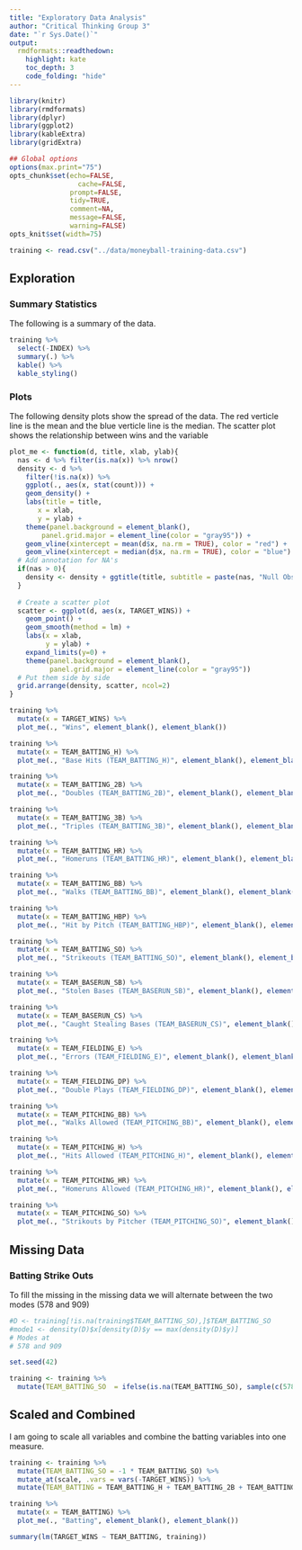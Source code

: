 ```yaml
---
title: "Exploratory Data Analysis"
author: "Critical Thinking Group 3"
date: "`r Sys.Date()`"
output:
  rmdformats::readthedown:
    highlight: kate
    toc_depth: 3
    code_folding: "hide"
---
```


```r
library(knitr)
library(rmdformats)
library(dplyr)
library(ggplot2)
library(kableExtra)
library(gridExtra)

## Global options
options(max.print="75")
opts_chunk$set(echo=FALSE,
	             cache=FALSE,
               prompt=FALSE,
               tidy=TRUE,
               comment=NA,
               message=FALSE,
               warning=FALSE)
opts_knit$set(width=75)
```

```r
training <- read.csv("../data/moneyball-training-data.csv")
```



## Exploration

### Summary Statistics

The following is a summary of the data.

```r
training %>% 
  select(-INDEX) %>%
  summary(.) %>%
  kable() %>%
  kable_styling()
```

### Plots

The following density plots show the spread of the data.  The red verticle line is the mean and the blue verticle line is the median.  The scatter plot shows the relationship between wins and the variable

```r
plot_me <- function(d, title, xlab, ylab){
  nas <- d %>% filter(is.na(x)) %>% nrow()
  density <- d %>%
    filter(!is.na(x)) %>%
    ggplot(., aes(x, stat(count))) +
    geom_density() +
    labs(title = title, 
       x = xlab,
       y = ylab) +
    theme(panel.background = element_blank(),
        panel.grid.major = element_line(color = "gray95")) +
    geom_vline(xintercept = mean(d$x, na.rm = TRUE), color = "red") +
    geom_vline(xintercept = median(d$x, na.rm = TRUE), color = "blue")
  # Add annotation for NA's
  if(nas > 0){
    density <- density + ggtitle(title, subtitle = paste(nas, "Null Observations")) 
  }
  
  # Create a scatter plot
  scatter <- ggplot(d, aes(x, TARGET_WINS)) +
    geom_point() + 
    geom_smooth(method = lm) + 
    labs(x = xlab,
         y = ylab) +
    expand_limits(y=0) +
    theme(panel.background = element_blank(),
          panel.grid.major = element_line(color = "gray95"))
  # Put them side by side
  grid.arrange(density, scatter, ncol=2)
}
```

```r
training %>%
  mutate(x = TARGET_WINS) %>%
  plot_me(., "Wins", element_blank(), element_blank())
```

```r
training %>%
  mutate(x = TEAM_BATTING_H) %>%
  plot_me(., "Base Hits (TEAM_BATTING_H)", element_blank(), element_blank())
```

```r
training %>%
  mutate(x = TEAM_BATTING_2B) %>%
  plot_me(., "Doubles (TEAM_BATTING_2B)", element_blank(), element_blank())
```

```r
training %>%
  mutate(x = TEAM_BATTING_3B) %>%
  plot_me(., "Triples (TEAM_BATTING_3B)", element_blank(), element_blank())
```

```r
training %>%
  mutate(x = TEAM_BATTING_HR) %>%
  plot_me(., "Homeruns (TEAM_BATTING_HR)", element_blank(), element_blank())
```

```r
training %>%
  mutate(x = TEAM_BATTING_BB) %>%
  plot_me(., "Walks (TEAM_BATTING_BB)", element_blank(), element_blank())
```

```r
training %>%
  mutate(x = TEAM_BATTING_HBP) %>%
  plot_me(., "Hit by Pitch (TEAM_BATTING_HBP)", element_blank(), element_blank())
```

```r
training %>%
  mutate(x = TEAM_BATTING_SO) %>%
  plot_me(., "Strikeouts (TEAM_BATTING_SO)", element_blank(), element_blank())
```


```r
training %>%
  mutate(x = TEAM_BASERUN_SB) %>%
  plot_me(., "Stolen Bases (TEAM_BASERUN_SB)", element_blank(), element_blank())
```

```r
training %>%
  mutate(x = TEAM_BASERUN_CS) %>%
  plot_me(., "Caught Stealing Bases (TEAM_BASERUN_CS)", element_blank(), element_blank())
```

```r
training %>%
  mutate(x = TEAM_FIELDING_E) %>%
  plot_me(., "Errors (TEAM_FIELDING_E)", element_blank(), element_blank())
```

```r
training %>%
  mutate(x = TEAM_FIELDING_DP) %>%
  plot_me(., "Double Plays (TEAM_FIELDING_DP)", element_blank(), element_blank())
```

```r
training %>%
  mutate(x = TEAM_PITCHING_BB) %>%
  plot_me(., "Walks Allowed (TEAM_PITCHING_BB)", element_blank(), element_blank())
```

```r
training %>%
  mutate(x = TEAM_PITCHING_H) %>%
  plot_me(., "Hits Allowed (TEAM_PITCHING_H)", element_blank(), element_blank())
```

```r
training %>%
  mutate(x = TEAM_PITCHING_HR) %>%
  plot_me(., "Homeruns Allowed (TEAM_PITCHING_HR)", element_blank(), element_blank())
```

```r
training %>%
  mutate(x = TEAM_PITCHING_SO) %>%
  plot_me(., "Strikouts by Pitcher (TEAM_PITCHING_SO)", element_blank(), element_blank())
```

## Missing Data

### Batting Strike Outs

To fill the missing in the missing data we will alternate between the two modes (578 and 909)

```r
#D <- training[!is.na(training$TEAM_BATTING_SO),]$TEAM_BATTING_SO
#mode1 <- density(D)$x[density(D)$y == max(density(D)$y)]
# Modes at
# 578 and 909
```

```r
set.seed(42)

training <- training %>%
  mutate(TEAM_BATTING_SO  = ifelse(is.na(TEAM_BATTING_SO), sample(c(578, 909), 1), TEAM_BATTING_SO))
```

## Scaled and Combined

I am going to scale all variables and combine the batting variables into one measure. 


```r
training <- training %>%
  mutate(TEAM_BATTING_SO = -1 * TEAM_BATTING_SO) %>%
  mutate_at(scale, .vars = vars(-TARGET_WINS)) %>%
  mutate(TEAM_BATTING = TEAM_BATTING_H + TEAM_BATTING_2B + TEAM_BATTING_3B + TEAM_BATTING_HR + TEAM_BATTING_BB + TEAM_BATTING_SO)
```


```r
training %>%
  mutate(x = TEAM_BATTING) %>%
  plot_me(., "Batting", element_blank(), element_blank())

summary(lm(TARGET_WINS ~ TEAM_BATTING, training))
```